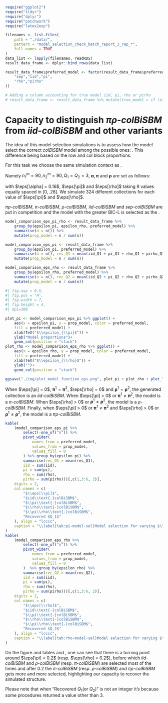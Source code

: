 ```r
require("ggplot2")
require("tidyr")
require("dplyr")
require("patchwork")
require("latex2exp")
```

```r
filenames <- list.files(
    path = "./data/",
    pattern = "model_selection_check_batch_report_3_rep_*",
    full.names = TRUE
)
data_list <- lapply(filenames, readRDS)
result_data_frame <- dplyr::bind_rows(data_list)

result_data_frame$preferred_model <- factor(result_data_frame$preferred_model, levels = c(
    "sep","iid","pi",
    "rho","pirho"
))

# Adding a column accounting for true model iid, pi, rho or pirho
# result_data_frame <- result_data_frame %>% mutate(true_model = if (all( c(epsilon_pi >0, epsilon_rho > 0) == c(TRUE, TRUE))) print("pirho") else if (all( c(epsilon_pi >0, epsilon_rho > 0) == c(TRUE, FALSE))) print("pi") else if (all( c(epsilon_pi >0, epsilon_rho > 0) == c(F, T))) print("rho") else print("iid"))

```

# Capacity to distinguish $\pi\rho\text{-}colBiSBM$ from $iid\text{-}colBiSBM$ and other variants

The idea of this model selection simulations is to assess how the model select 
the correct *colBiSBM* model among the possible ones: 
\textit{iid, pi, rho, pirho}. This difference being based on the row and col
block proportions.

For this task we choose the same simulation context
as \cite{chabert-liddellLearningCommonStructures2023}.

Namely $n_{1}^{m} = 90, n_{2}^{m} = 90, Q_1 = Q_2 = 3$, $\bm{\alpha}, \bm{\pi}$
and $\bm{\rho}$ are set as follows:

\begin{align*}
    \bm{\alpha} =.25 +  \begin{pmatrix}
                        3 \eps[\alpha] & 2 \eps[\alpha] & \eps[\alpha] \\
                        2 \eps[\alpha] & 2 \eps[\alpha] & - \eps[\alpha] \\
                        \eps[\alpha] & - \eps[\alpha] & \eps[\alpha]
                    \end{pmatrix}, & & \bm{\pi}^1 = \begin{pmatrix}
                        \frac{1}{3}, & \frac{1}{3}, & \frac{1}{3}
                    \end{pmatrix}, & & \bm{\pi}^2 = \sigma\begin{pmatrix}
                        \frac{1}{3} - \eps[\pi], & \frac{1}{3}, & \frac{1}{3} + \eps[\pi]
                    \end{pmatrix},\\
    & & \bm{\rho}^1 = \begin{pmatrix}
                        \frac{1}{3}, & \frac{1}{3}, & \frac{1}{3}
                    \end{pmatrix}, & & \bm{\rho}^2 = \sigma\begin{pmatrix}
                        \frac{1}{3} - \eps[\rho], & \frac{1}{3}, & \frac{1}{3} + \eps[\rho]
                    \end{pmatrix},
\end{align*}
with $\eps[\alpha] = 0.16$, $\eps[\pi]$ and $\eps[\rho]$ taking 9 values equally
spaced in $\left[ 0, .28\right]$. We simulate 324 different collections for each
value of $\eps[\pi]$ and $\eps[\rho]$.

$\pi\rho\text{-}colBiSBM$, $\pi\text{-}colBiSBM$, $\rho\text{-}colBiSBM$,
$iid\text{-}colBiSBM$ and $sep\text{-}colBiSBM$ are put in competition and the
model with the greater BIC-L is selected as the \emph{preferred model}. 

```r
model_comparison_eps_pi_rho <- result_data_frame %>%
    group_by(epsilon_pi, epsilon_rho, preferred_model) %>%
    summarise(n = n()) %>%
    mutate(prop_model = n / sum(n))

model_comparison_eps_pi <- result_data_frame %>%
    group_by(epsilon_pi, preferred_model) %>%
    summarise(n = n(), rec_Q1 = mean(iid_Q1 + pi_Q1 + rho_Q1 + pirho_Q1)/4) %>%
    mutate(prop_model = n / sum(n))

model_comparison_eps_rho <- result_data_frame %>%
    group_by(epsilon_rho, preferred_model) %>%
    summarise(n = n(), rec_Q2 = mean(iid_Q2 + pi_Q2 + rho_Q2 + pirho_Q2)/4) %>%
    mutate(prop_model = n / sum(n))
```

```r
#| fig.asp = 0.5,
#| fig.pos = "H",
#| fig.width = 7,
#| fig.height = 4,
#| dpi=300

plot_pi <- model_comparison_eps_pi %>% ggplot() +
    aes(x = epsilon_pi, y = prop_model, color = preferred_model, 
    fill = preferred_model) +
    xlab(TeX("$\\epsilon_{\\pi}$")) +
    ylab("Model proportions")+
    geom_col(position = "stack")
plot_rho <- model_comparison_eps_rho %>% ggplot() +
    aes(x = epsilon_rho, y = prop_model, color = preferred_model, 
    fill = preferred_model) +
    xlab(TeX("$\\epsilon_{\\rho}$")) +
    ylab("")+
    geom_col(position = "stack")

ggsave("./img/plot_model_function_eps.png", plot_pi + plot_rho + plot_layout(guides = "collect"))
```


When $\eps[\pi] = 0$, $\bm{\pi}^1 = \bm{\pi}^2$, $\eps[\rho] = 0$ and
$\bm{\rho}^1 = \bm{\rho}^2$, the generated collection is an 
$iid\text{-}colBiSBM$. When $\eps[\pi] > 0$ or $\bm{\pi}^1 \neq \bm{\pi}^2$,
the model is a $\pi\text{-}colBiSBM$.
When $\eps[\rho] > 0$ or $\bm{\rho}^1 \neq \bm{\rho}^2$,
the model is a $\rho\text{-}colBiSBM$. 
Finally, when $\eps[\pi] > 0$ or $\bm{\pi}^1 \neq \bm{\pi}^2$ and
$\eps[\rho] > 0$ or $\bm{\rho}^1 \neq \bm{\rho}^2$,
the model is a $\pi\rho\text{-}colBiSBM$.

```r
kable(
    (model_comparison_eps_pi %>%
        select(-one_of("n")) %>%
        pivot_wider(
            names_from = preferred_model,
            values_from = prop_model,
            values_fill = 0
        ) %>% group_by(epsilon_pi) %>% 
        summarise(rec_Q1 = mean(rec_Q1), 
        iid = sum(iid), 
        pi = sum(pi), 
        rho = sum(rho), 
        pirho = sum(pirho)))[,c(1,3:6, 2)],
    digits = 2,
    col.names = c(
        "$\\eps[\\pi]$",
        "$iid\\text{-}colBiSBM$",
        "$\\pi\\text{-}colBiSBM$",
        "$\\rho\\text{-}colBiSBM$",
        "$\\pi\\rho\\text{-}colBiSBM$",
        "Recovered $Q_1$"
    ), align = "lcccc",
    caption = "\\label{tab:pi-model-sel}Model selection for varying $\\pi$ mixture parameters"
)
kable(
    (model_comparison_eps_rho %>%
        select(-one_of("n")) %>%
        pivot_wider(
            names_from = preferred_model,
            values_from = prop_model,
            values_fill = 0
        )  %>% group_by(epsilon_rho) %>% 
        summarise(rec_Q2 = mean(rec_Q2), 
        iid = sum(iid), 
        pi = sum(pi), 
        rho = sum(rho), 
        pirho = sum(pirho)))[,c(1,3:6, 2)],
    digits = 2,
    col.names = c(
        "$\\eps[\\rho]$",
        "$iid\\text{-}colBiSBM$",
        "$\\pi\\text{-}colBiSBM$",
        "$\\rho\\text{-}colBiSBM$",
        "$\\pi\\rho\\text{-}colBiSBM$",
        "Recovered $Q_2$"
    ), align = "lcccc",
    caption = "\\label{tab:rho-model-sel}Model selection for varying $\\rho$ mixture parameters"
)
```

\begin{figure}[H]
\includegraphics{./Rcodes/simulation/img/plot_model_function_eps.png}
\caption{Plot of preferred model in function of $\eps[\pi]$ and $\eps[\rho]$}
\label{fig:pref_model_func_eps}
\end{figure}

On the figure \ref{fig:pref_model_func_eps} and tables \ref{tab:pi-model-sel} 
and \ref{tab:rho-model-sel}, one can see that there is a turning
point around $\eps[\pi] = 0.2$ (resp. $\eps[\rho] = 0.2$), before which 
$iid\text{-}colBiSBM$
and $\rho\text{-}colBiSBM$ (resp. $\pi\text{-}colBiSBM$) are selected most of 
the times and after $0.2$ the $\pi\text{-}colBiSBM$ (resp.
$\rho\text{-}colBiSBM$) and 
$\pi\rho\text{-}colBiSBM$ gets more and more selected, highlighting our
capacity to recover the simulated structure.

Please note that when "Recovered $Q_1$(or $Q_2$)" is not an integer it's because
some procedures returned a value other than 3.